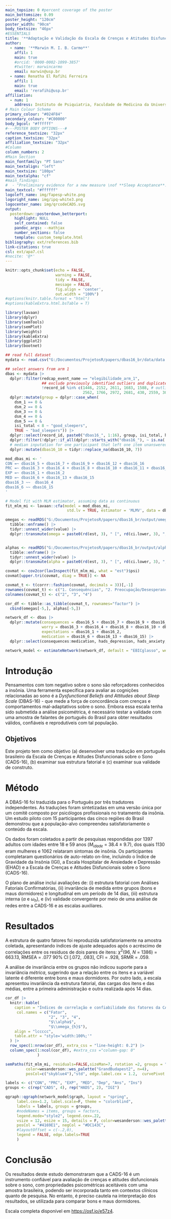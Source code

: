 ```yaml
---
main_topsize: 0 #percent coverage of the poster
main_bottomsize: 0.09
poster_height: "120cm"
poster_width: "90cm"
body_textsize: "46px"
#ESSENTIALS
title: '**Adaptação e Validação da Escala de Crenças e Atitudes Disfuncionais sobre o Sono (CADS-16)**'
author:
  - name: '**Marwin M. I. B. Carmo**'
    affil: 1
    main: true
    #orcid: '0000-0002-1099-3857'
    #twitter: marwincarmo 
    email: marwin@usp.br
  - name: Renatha El Rafihi Ferreira
    affil: 1
    main: true
    email: 'rerafihi@usp.br'
affiliation:
  - num: 1
    address: Instituto de Psiquiatria, Faculdade de Medicina da Universidade de São Paulo
# Main Colour Scheme
primary_colour: "#024F84"
secondary_colour: "#C00000"
body_bgcol: "#ffffff"
#---POSTER BODY OPTIONS---#
reference_textsize: "32px"
caption_textsize: "32px"
affiliation_textsize: "32px"
#Column
column_numbers: 2
#Main Section
main_fontfamily: "PT Sans"
main_textalign: "left"
main_textsize: "180px"
main_textalpha: "cf"
#main_findings:
#  - "Preliminary evidence for a new measure \nof **Sleep Acceptance**: a promising tool for clinicians and researchers."
main_textcol: "#ffffff"
logoleft_name: img/fapesp-white.png
logoright_name: img/ipq-white3.png
logocenter_name: img/qrcodeCADS.svg
output: 
  posterdown::posterdown_betterport:
    highlight: NULL
    self_contained: false
    pandoc_args: --mathjax
    number_sections: false
    template: custom_template.html
bibliography: ext/references.bib
link-citations: true
csl: ext/apa7.csl
#nocite: '@*'
---
```


```r
knitr::opts_chunk$set(echo = FALSE,
                      warning = FALSE,
                      tidy = FALSE,
                      message = FALSE,
                      fig.align = 'center',
                      out.width = "100%")
#options(knitr.table.format = "html") 
#options(kableExtra.html.bsTable = T)
```

```r
library(lavaan)
library(dplyr)
library(semTools)
library(semPlot)
library(weights)
library(kableExtra)
library(ggplot2)
library(bootnet)
```


```r
## read full dataset
mydata <- read.csv("G:/Documentos/ProjetosR/papers/dbas16_br/data/data.csv")

## select answers from arm 1
dbas <- mydata |> 
  dplyr::filter(redcap_event_name == "elegibilidade_arm_1",
                ## exclude previously identified outliers and duplicates
                !record_id %in% c(1446, 2152, 2611, 1683, 1588, # outliers
                                  2562, 1766, 2972, 2681, 430, 2559, 3053, 540 , 522 , 3698)) |>  # dupes
  dplyr::mutate(group = dplyr::case_when(
    dsm_1 == 0 &
    dsm_2 == 0 &
    dsm_3 == 0 &
    dsm_4 == 0 &
    dsm_5 == 0 &
    isi_total < 8 ~ "good_sleepers",
    TRUE ~ "bad_sleepers")) |> 
  dplyr::select(record_id, paste0("dbas16_", 1:16), group, isi_total, hads_depression, hads_anxiety) |> 
  dplyr::filter(!dplyr::if_all(dplyr::starts_with("dbas16_"), ~ is.na(.))) |> 
  # median inputation for one participant that left one item unanswered
  dplyr::mutate(dbas16_10 = tidyr::replace_na(dbas16_10, 7))
```

```r
mod_dbas_mi <- '
CON =~ dbas16_5 + dbas16_7 + dbas16_9 + dbas16_12 + dbas16_16
PRC =~ dbas16_3 + dbas16_4 + dbas16_8 + dbas16_10 + dbas16_11 + dbas16_14
EXP =~ dbas16_1 + dbas16_2
MED =~ dbas16_6 + dbas16_13 + dbas16_15
dbas16_3 ~~  dbas16_4
dbas16_6 ~~ dbas16_15
'

# Model fit with MLM estimator, assuming data as continuous
fit_mlm_mi <- lavaan::cfa(model = mod_dbas_mi,
                           std.lv = TRUE, estimator = 'MLMV', data = dbas[,2:17])
```

```r
omegas <- readRDS("G:/Documentos/ProjetosR/papers/dbas16_br/output/omegas.rds") |> 
  tibble::enframe() |> 
  tidyr::unnest_wider(value) |> 
  dplyr::transmute(omega = paste0(rd(est, 3), " [", rd(ci.lower, 3), ", ", rd(ci.upper, 3), "]"))


alphas <- readRDS("G:/Documentos/ProjetosR/papers/dbas16_br/output/alphas.rds") |> 
  tibble::enframe() |> 
  tidyr::unnest_wider(value) |> 
  dplyr::transmute(alpha = paste0(rd(est, 3), " [", rd(ci.lower, 3), ", ", rd(ci.upper, 3), "]"))

covmat <- cov2cor(lavInspect(fit_mlm_mi, what = "est")$psi)
covmat[upper.tri(covmat, diag = TRUE)] <- NA

covmat_t <- t(corrr::fashion(covmat, decimals = 3))[,-1]
rownames(covmat_t) <- c("1. Consequências", "2. Preocupação/Desesperança", "3. Expectativas", "4. Medicação")
colnames(covmat_t) <- c("2", "3", "4")

cor_df <- tibble::as_tibble(covmat_t, rownames="factor") |> 
  cbind(omegas[-5,], alphas[-5,])
```

```r

network_df <- dbas |> 
  dplyr::mutate(consequences = dbas16_5 + dbas16_7 + dbas16_9 + dbas16_12 + dbas16_16,
                worry = dbas16_3 + dbas16_4 + dbas16_8 + dbas16_10 + dbas16_11 + dbas16_14,
                expectations = dbas16_1 + dbas16_2,
                medication = dbas16_6 + dbas16_13 + dbas16_15) |> 
  dplyr::select(consequences:medication, hads_depression, hads_anxiety, isi_total)

network_model <- estimateNetwork(network_df, default = "EBICglasso", weighted = TRUE)

```


# Introdução

Pensamentos com tom negativo sobre o sono são reforçadores conhecidos a insônia. Uma ferramenta específica para avaliar as cognições relacionadas ao sono é a *Dysfunctional Beliefs and Attitudes about Sleep Scale* (DBAS-16) - que mede a força de concordância com crenças e comportamentos mal-adaptativos sobre o sono. Embora essa escala tenha sido submetida a análise psicométrica, é necessário testar a validade com uma amostra de falantes de português do Brasil para obter resultados válidos, confiáveis e reprodutíveis com tal população.

## Objetivos

Este projeto tem como objetivo (a) desenvolver uma tradução em português brasileiro da Escala de Crenças e Atitudes Disfuncionais sobre o Sono (CADS-16), (b) examinar sua estrutura fatorial e (c) examinar sua validade de construto.

# Método

A DBAS-16 foi traduzida para o Português por três tradutores independentes. As traduções foram sintetizadas em uma versão única por um comitê composto por psicólogos profissionais no tratamento da insônia. Um estudo piloto com 15 participantes das cinco regiões do Brasil demonstrou que a população-alvo compreendeu satisfatoriamente o conteúdo da escala.

Os dados foram coletados a partir de pesquisas respondidas por 1397 adultos com idades entre 18 e 59 anos ($M_{idade}$  = 38.4 $\pm$ 9.7), dos quais 1130 eram mulheres e 1062 relataram sintomas de insônia. Os participantes completaram questionários de auto-relato on-line, incluindo o Índice de Gravidade da Insônia (IGI), a Escala Hospitalar de Ansiedade e Depressão (EHAD) e a Escala de Crenças e Atitudes Disfuncionais sobre o Sono (CADS-16).

O plano de análise inclui avaliações de: (i) estrutura fatorial com Análises Fatoriais Confirmatórias, (ii) invariância de medida entre grupos (bons e maus dormidores) e longitudinal em um período de 14 dias, (iii) estrutura interna ($\alpha$ e $\omega_h$), e (iv) validade convergente por meio de uma análise de redes entre a CADS-16 e as escalas auxiliares.

# Resultados

A estrutura de quatro fatores foi reproduzida satisfatoriamente na amostra coletada, apresentando índices de ajuste adequados após o acréscimo de correlações entre os resíduos de dois pares de itens:  $\chi^2$(96, *N* = 1386) = 663.13, RMSEA = .077 90% CI [.072, .083], CFI = .928, SRMR = .059.

A análise de invariância entre os grupos não indicou suporte para a invariância *métrica*, sugerindo que a relação entre os itens e a variável latente é diferente entre bons e maus dormidores. Por outro lado, a escala apresentou invariância da estrutura fatorial, das cargas dos itens e das médias, entre a primeira administração e outra realizada após 14 dias.

```r
cor_df |> 
  knitr::kable(
    caption = "Índices de correlação e confiabilidade dos fatores da CADS-16.", 
     col.names = c("Fator",
                   "2", "3", "4",
                   "$\\alpha$",
                   "$\\omega_{h}$"),
    align = "lccccc",
    table.attr = "style='width:100%;'"
  ) |> 
  row_spec(1:nrow(cor_df), extra_css = "line-height: 0.2") |> 
  column_spec(1:ncol(cor_df), #extra_css ="column-gap: 0"
              )
```

```r
semPaths(fit_mlm_mi, residuals=FALSE,sizeMan=7, rotation =2, groups = "latents", 
         color=wesanderson::wes_palette("GrandBudapest2", n=4),
         posCol=c("skyblue4"),"std", edge.label.cex = 1.2,  curvePivot = TRUE)
```

```r
labels <- c("CON", "PRC", "EXP", "MED", "Dep", "Ans", "Ins")
groups <- c(rep("CADS", 4), rep("HADS", 2), "IGI")

qgraph::qgraph(network_model$graph, layout = "spring",
     label.cex=1.2, label.scale=F, theme = "colorblind",
     labels = labels, groups = groups,
     #nodeNames = items, groups = factors,
     legend.mode="style2", legend.cex=.22,
     vsize = 12, esize = 15, details = F, color=wesanderson::wes_palette("Moonrise3", n=3),
     posCol = "#4169E1", negCol = "#DC143C",
     #layoutOffset = c(-.2,0),
     legend = FALSE, edge.labels=TRUE
     )
```
# Conclusão 

Os resultados deste estudo demonstraram que a CADS-16 é um instrumento confiável para avaliação de crenças e atitudes disfuncionais sobre o sono, com propriedades psicométricas aceitáveis com uma amostra brasileira, podendo ser incorporada tanto em contextos clínicos quanto de pesquisa. No entanto, é preciso cautela na interpretação dos resultados, se utilizada para comparar bons e maus dormidores.

<span style="text-align: left;">
Escala completa disponível em [https://osf.io/e57z4](https://osf.io/e57z4).
</span>

